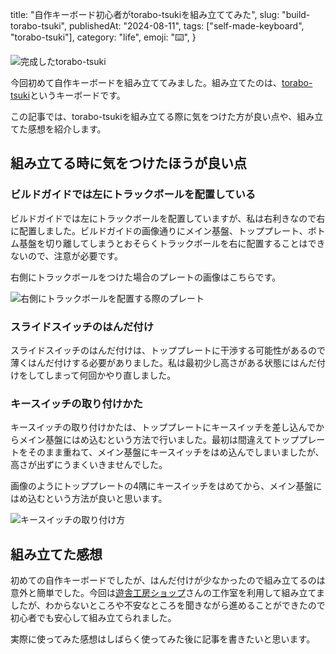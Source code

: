 
  title: "自作キーボード初心者がtorabo-tsukiを組み立ててみた",
  slug: "build-torabo-tsuki",
  publishedAt: "2024-08-11",
  tags: ["self-made-keyboard", "torabo-tsuki"],
  category: "life",
  emoji: "⌨️",
}

![完成したtorabo-tsuki](/build-torabo-tsuki/torabo-tsuki.jpg)

今回初めて自作キーボードを組み立ててみました。組み立てたのは、[torabo-tsuki](https://github.com/sekigon-gonnoc/torabo-tsuki/tree/main)というキーボードです。

<ContentLinkCard url="https://booth.pm/ja/items/5774326"/>

この記事では、torabo-tsukiを組み立てる際に気をつけた方が良い点や、組み立てた感想を紹介します。

## 組み立てる時に気をつけたほうが良い点

### ビルドガイドでは左にトラックボールを配置している

ビルドガイドでは左にトラックボールを配置していますが、私は右利きなので右に配置しました。ビルドガイドの画像通りにメイン基盤、トッププレート、ボトム基盤を切り離してしまうとおそらくトラックボールを右に配置することはできないので、注意が必要です。

右側にトラックボールをつけた場合のプレートの画像はこちらです。

![右側にトラックボールを配置する際のプレート](/build-torabo-tsuki/plate.jpg)

### スライドスイッチのはんだ付け

スライドスイッチのはんだ付けは、トッププレートに干渉する可能性があるので薄くはんだ付けする必要がありました。私は最初少し高さがある状態にはんだ付けをしてしまって何回かやり直しました。

### キースイッチの取り付けかた

キースイッチの取り付けかたは、トッププレートにキースイッチを差し込んでからメイン基盤にはめ込むという方法で行いました。最初は間違えてトッププレートをそのまま重ねて、メイン基盤にキースイッチをはめ込んでしまいましたが、高さが出ずにうまくいきませんでした。

画像のようにトッププレートの4隅にキースイッチをはめてから、メイン基盤にはめ込むという方法が良いと思います。


![キースイッチの取り付け方](/build-torabo-tsuki/key-switch.jpg)

## 組み立てた感想

初めての自作キーボードでしたが、はんだ付けが少なかったので組み立てるのは意外と簡単でした。今回は[遊舎工房ショップ](https://shop.yushakobo.jp/)さんの工作室を利用して組み立てましたが、わからないところや不安なところを聞きながら進めることができたので初心者でも安心して組み立てられました。

実際に使ってみた感想はしばらく使ってみた後に記事を書きたいと思います。

